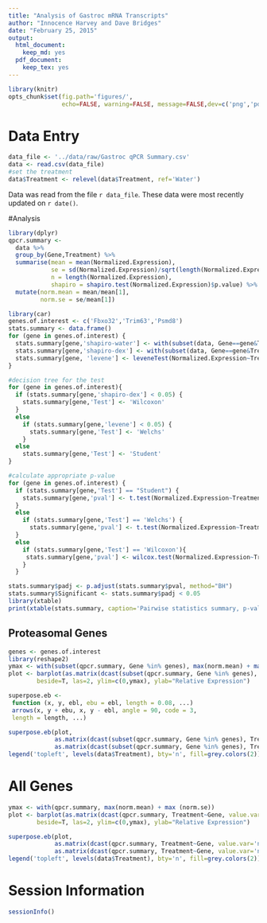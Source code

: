 ```yaml
---
title: "Analysis of Gastroc mRNA Transcripts"
author: "Innocence Harvey and Dave Bridges"
date: "February 25, 2015"
output:
  html_document:
    keep_md: yes
  pdf_document:
    keep_tex: yes
---
```


```r
library(knitr)
opts_chunk$set(fig.path='figures/',
               echo=FALSE, warning=FALSE, message=FALSE,dev=c('png','pdf'))
```

# Data Entry


```r
data_file <- '../data/raw/Gastroc qPCR Summary.csv'
data <- read.csv(data_file)
#set the treatment
data$Treatment <- relevel(data$Treatment, ref='Water')
```

Data was read from the file `r data_file`.  These data were most recently updated on `r date()`.

#Analysis

```r
library(dplyr)
qpcr.summary <- 
  data %>%
  group_by(Gene,Treatment) %>%
  summarise(mean = mean(Normalized.Expression),
            se = sd(Normalized.Expression)/sqrt(length(Normalized.Expression)),
            n = length(Normalized.Expression),
            shapiro = shapiro.test(Normalized.Expression)$p.value) %>%
  mutate(norm.mean = mean/mean[1],
         norm.se = se/mean[1])
```

```r
library(car)
genes.of.interest <- c('Fbxo32','Trim63','Psmd8')
stats.summary <- data.frame()
for (gene in genes.of.interest) {
  stats.summary[gene,'shapiro-water'] <- with(subset(data, Gene==gene&Treatment=='Water'), shapiro.test(Normalized.Expression))$p.value
  stats.summary[gene,'shapiro-dex'] <- with(subset(data, Gene==gene&Treatment=='Dexamethasone'), shapiro.test(Normalized.Expression))$p.value
  stats.summary[gene, 'levene'] <- leveneTest(Normalized.Expression~Treatment, data=subset(data,Gene==gene))$"Pr(>F)"[1]
}

#decision tree for the test
for (gene in genes.of.interest){
  if (stats.summary[gene,'shapiro-dex'] < 0.05) {
    stats.summary[gene,'Test'] <- 'Wilcoxon'
  }
  else
    if (stats.summary[gene,'levene'] < 0.05) {
      stats.summary[gene,'Test'] <- 'Welchs'
    }
  else
    stats.summary[gene,'Test'] <- 'Student'
}

#calculate appropriate p-value
for (gene in genes.of.interest) {
  if (stats.summary[gene,'Test'] == "Student") {
    stats.summary[gene,'pval'] <- t.test(Normalized.Expression~Treatment, data=subset(data,Gene==gene), var.equal=T)$p.value
  }
  else
    if (stats.summary[gene,'Test'] == 'Welchs') {
      stats.summary[gene,'pval'] <- t.test(Normalized.Expression~Treatment, data=subset(data,Gene==gene), var.equal=F)$p.value
  }
  else
    if (stats.summary[gene,'Test'] == 'Wilcoxon'){
     stats.summary[gene,'pval'] <- wilcox.test(Normalized.Expression~Treatment, data=subset(data,Gene==gene))$p.value 
    }
  }

stats.summary$padj <- p.adjust(stats.summary$pval, method="BH")
stats.summary$Significant <- stats.summary$padj < 0.05
library(xtable)
print(xtable(stats.summary, caption='Pairwise statistics summary, p-values adjusted by BH', digits=3), type='html')
```

## Proteasomal Genes

```r
genes <- genes.of.interest
library(reshape2)
ymax <- with(subset(qpcr.summary, Gene %in% genes), max(norm.mean) + max (norm.se))
plot <- barplot(as.matrix(dcast(subset(qpcr.summary, Gene %in% genes), Treatment~Gene, value.var='norm.mean')[2:(length(genes)+1)]), 
        beside=T, las=2, ylim=c(0,ymax), ylab="Relative Expression")

superpose.eb <- 
 function (x, y, ebl, ebu = ebl, length = 0.08, ...) 
 arrows(x, y + ebu, x, y - ebl, angle = 90, code = 3, 
 length = length, ...)

superpose.eb(plot,
             as.matrix(dcast(subset(qpcr.summary, Gene %in% genes), Treatment~Gene, value.var='norm.mean')[2:(length(genes)+1)]),
             as.matrix(dcast(subset(qpcr.summary, Gene %in% genes), Treatment~Gene, value.var='norm.se')[2:(length(genes)+1)]))
legend('topleft', levels(data$Treatment), bty='n', fill=grey.colors(2))
```

# All Genes

```r
ymax <- with(qpcr.summary, max(norm.mean) + max (norm.se))
plot <- barplot(as.matrix(dcast(qpcr.summary, Treatment~Gene, value.var='norm.mean')[2:(length(levels(data$Gene))+1)]), 
        beside=T, las=2, ylim=c(0,ymax), ylab="Relative Expression")

superpose.eb(plot,
             as.matrix(dcast(qpcr.summary, Treatment~Gene, value.var='norm.mean')[2:(length(levels(data$Gene))+1)]),
             as.matrix(dcast(qpcr.summary, Treatment~Gene, value.var='norm.se')[2:(length(levels(data$Gene))+1)]))
legend('topleft', levels(data$Treatment), bty='n', fill=grey.colors(2))
```

# Session Information

```r
sessionInfo()
```